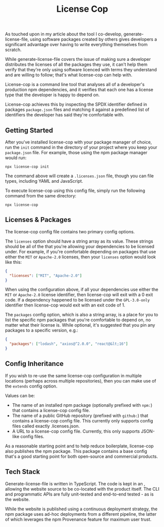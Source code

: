 ﻿---
sortWeight: 30
title: License Cop
tagLine: Yet another license checker tool for your dependencies; focused on simplicity.
---


As touched upon in my article about the tool I co-develop, generate-license-file, using software packages created by others gives developers a significant advantage over having to write everything themselves from scratch.

While generate-license-file covers the issue of making sure a developer distributes the licenses of all the packages they use, it can't help them verify that they're only using software licenced with terms they understand and are willing to follow; that's what license-cop can help with.

License-cop is a command line tool that analyses all of a developer's production npm dependencies, and it verifies that each one has a license type that the developer is happy to depend on.

License-cop achieves this by inspecting the SPDX identifier defined in packages `package.json` files and matching it against a predefined list of identifiers the developer has said they're comfortable with.

## Getting Started

After you've installed license-cop with your package manager of choice, run the `init` command in the directory of your project where you keep your `package.json` file. For example, those using the npm package manager would run:

```
npx license-cop init

```

The command above will create a `.licenses.json` file, though you can <Anchor href="https://github.com/tobysmith568/license-cop?tab=readme-ov-file#config-file" text="use many different" /> file types, including YAML and JavaScript.

To execute license-cop using this config file, simply run the following command from the same directory:

```
npx license-cop

```

## Licenses & Packages

The license-cop config file contains two primary config options.

The `licenses` option should have a string array as its value. These strings should be all of the <Anchor href="https://spdx.org/licenses" text="SPDX Identifiers" /> that you're allowing your dependencies to be licensed under. For example, if you're comfortable depending on packages that use either the `MIT` or `Apache-2.0` licenses, then your `licenses` option would look like this:

```json
{
  "licenses": ["MIT", "Apache-2.0"]
}
```

When using the configuration above, if all your dependencies use either the `MIT` or `Apache-2.0` license identifier, then license-cop will exit with a 0 exit code. If a dependency happened to be licensed under the `GPL-3.0-only` identifier then license-cop would exit with an exit code of 1.

The `packages` config option, which is also a string array, is a place for you to list the specific npm packages that you're comfortable to depend on, no matter what their license is. While optional, it's suggested that you pin any packages to a specific version, e.g.:

```json
{
  "packages": ["lodash", "axios@^2.0.0", "react@&lt;16"]
}
```

## Config Inheritance

If you wish to re-use the same license-cop configuration in multiple locations (perhaps across multiple repositories), then you can make use of the `extends` config option.

Values can be:

- The name of an installed npm package (optionally prefixed with `npm:`) that contains a license-cop config file.
- The name of a public GitHub repository (prefixed with `github:`) that contains a license-cop config file. This currently only supports config files called exactly .licenses.json.
- A URL to a license-cop config file. Currently, this only supports JSON-like config files.

As a reasonable starting point and to help reduce boilerplate, license-cop also publishes the <Anchor href="https://www.npmjs.com/package/@license-cop/permissive" text="@license-cop/permissive" /> npm package. This package contains a base config that's a good starting point for both open-source and commercial products.

## Tech Stack

Generate-license-file is written in TypeScript. The code is kept in an <Anchor href="https://nx.dev" text="Nx Monorepo" />, allowing the website source to be co-located with the product itself. The CLI and programmatic APIs are fully unit-tested and end-to-end tested - as is the website.

While the website is published using a continuous deployment strategy, the npm package uses ad-hoc deployments from a different pipeline, the latter of which leverages the npm Provenance feature for maximum user trust.
